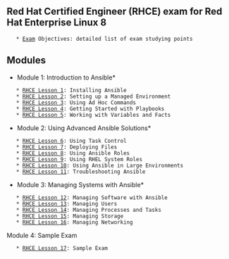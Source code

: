 == Red Hat Certified Engineer (RHCE) exam for Red Hat Enterprise Linux 8 ==

    * [[Exam]] Objectives: detailed list of exam studying points

== Modules ==

*Module 1: Introduction to Ansible*
    * [[RHCE Lesson 1]]: Installing Ansible
    * [[RHCE Lesson 2]]: Setting up a Managed Environment
    * [[RHCE Lesson 3]]: Using Ad Hoc Commands
    * [[RHCE Lesson 4]]: Getting Started with Playbooks
    * [[RHCE Lesson 5]]: Working with Variables and Facts

*Module 2: Using Advanced Ansible Solutions*
    * [[RHCE Lesson 6]]: Using Task Control
    * [[RHCE Lesson 7]]: Deploying Files
    * [[RHCE Lesson 8]]: Using Ansible Roles
    * [[RHCE Lesson 9]]: Using RHEL System Roles
    * [[RHCE Lesson 10]]: Using Ansible in Large Environments
    * [[RHCE Lesson 11]]: Troubleshooting Ansible

*Module 3: Managing Systems with Ansible*
    * [[RHCE Lesson 12]]: Managing Software with Ansible
    * [[RHCE Lesson 13]]: Managing Users
    * [[RHCE Lesson 14]]: Managing Processes and Tasks
    * [[RHCE Lesson 15]]: Managing Storage
    * [[RHCE Lesson 16]]: Managing Networking

Module 4: Sample Exam
    * [[RHCE Lesson 17]]: Sample Exam
